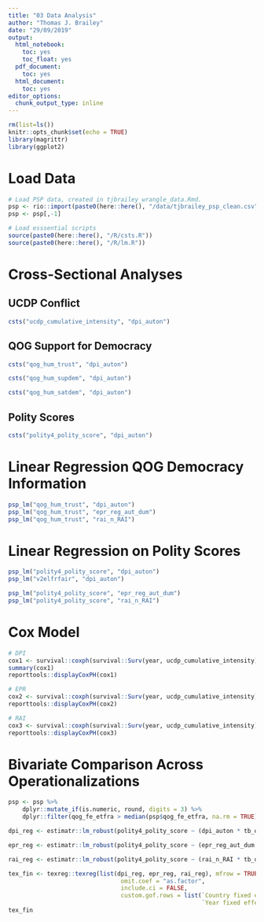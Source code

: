 ```yaml
---
title: "03 Data Analysis"
author: "Thomas J. Brailey"
date: "29/09/2019"
output:
  html_notebook:
    toc: yes
    toc_float: yes
  pdf_document:
    toc: yes
  html_document:
    toc: yes
editor_options:
  chunk_output_type: inline
---
```

<style>
    body .main-container {
        max-width: 100%;
    }
</style>

```r
rm(list=ls())
knitr::opts_chunk$set(echo = TRUE)
library(magrittr)
library(ggplot2)
```

# Load Data
```r
# Load PSP data, created in tjbrailey_wrangle_data.Rmd.
psp <- rio::import(paste0(here::here(), "/data/tjbrailey_psp_clean.csv"))
psp <- psp[,-1]

# Load esssential scripts
source(paste0(here::here(), "/R/csts.R"))
source(paste0(here::here(), "/R/lm.R"))
```

# Cross-Sectional Analyses
## UCDP Conflict
```r
csts("ucdp_cumulative_intensity", "dpi_auton")
```

## QOG Support for Democracy
```r
csts("qog_hum_trust", "dpi_auton")

csts("qog_hum_supdem", "dpi_auton")

csts("qog_hum_satdem", "dpi_auton")
```

## Polity Scores
```r
csts("polity4_polity_score", "dpi_auton")
```









# Linear Regression QOG Democracy Information
```r
psp_lm("qog_hum_trust", "dpi_auton")
psp_lm("qog_hum_trust", "epr_reg_aut_dum")
psp_lm("qog_hum_trust", "rai_n_RAI")
```

# Linear Regression on Polity Scores
```r
psp_lm("polity4_polity_score", "dpi_auton")
psp_lm("v2elfrfair", "dpi_auton")

psp_lm("polity4_polity_score", "epr_reg_aut_dum")
psp_lm("polity4_polity_score", "rai_n_RAI")
```

# Cox Model
```r
# DPI
cox1 <- survival::coxph(survival::Surv(year, ucdp_cumulative_intensity) ~ (dpi_auton * tb_other_provis) + qog_wbgi_pve + qog_wdi_gini + qog_gle_pop + polity4_polity_score, data = psp)
summary(cox1)
reporttools::displayCoxPH(cox1)

# EPR
cox2 <- survival::coxph(survival::Surv(year, ucdp_cumulative_intensity) ~ (epr_reg_aut_dum * tb_other_provis) + as.factor(country) + qog_wbgi_pve + qog_wdi_gini + qog_gle_pop + polity4_polity_score, data = psp)
reporttools::displayCoxPH(cox2)

# RAI
cox3 <- survival::coxph(survival::Surv(year, ucdp_cumulative_intensity) ~ (rai_n_RAI * tb_other_provis) + as.factor(country) + qog_wbgi_pve + qog_wdi_gini + qog_gle_pop + polity4_polity_score, data = psp)
reporttools::displayCoxPH(cox3)
```
# Bivariate Comparison Across Operationalizations
```r
psp <- psp %>%
    dplyr::mutate_if(is.numeric, round, digits = 3) %>%
    dplyr::filter(qog_fe_etfra > median(psp$qog_fe_etfra, na.rm = TRUE))

dpi_reg <- estimatr::lm_robust(polity4_polity_score ~ (dpi_auton * tb_other_provis) + as.factor(country) + as.factor(year) + qog_wbgi_pve + qog_wdi_gini + qog_gle_pop, data = psp, se_type = "CR2", clusters = country)

epr_reg <- estimatr::lm_robust(polity4_polity_score ~ (epr_reg_aut_dum * tb_other_provis) + as.factor(country) + as.factor(year) + qog_wbgi_pve + qog_wdi_gini + qog_gle_pop, data = psp, se_type = "CR2", clusters = country)

rai_reg <- estimatr::lm_robust(polity4_polity_score ~ (rai_n_RAI * tb_other_provis) + as.factor(country) + as.factor(year) + qog_wbgi_pve + qog_wdi_gini + qog_gle_pop, data = psp, se_type = "CR2", clusters = country)

tex_fin <- texreg::texreg(list(dpi_reg, epr_reg, rai_reg), mfrow = TRUE, 
                                omit.coef = "as.factor", 
                                include.ci = FALSE, 
                                custom.gof.rows = list(`Country fixed effects` = c("Y", "Y", "Y"),
                                                       `Year fixed effects` = c("Y", "Y", "Y")))
tex_fin
```


